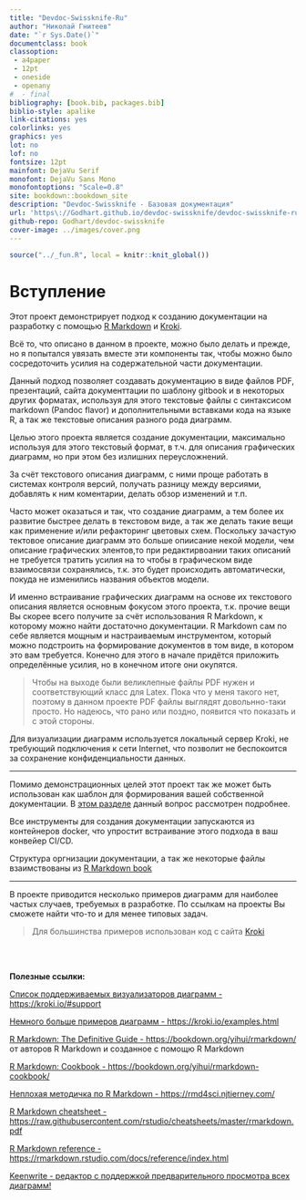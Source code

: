 ```yaml
---
title: "Devdoc-Swissknife-Ru"
author: "Николай Гнитеев"
date: "`r Sys.Date()`"
documentclass: book
classoption:
 - a4paper
 - 12pt
 - oneside
 - openany
#  - final
bibliography: [book.bib, packages.bib]
biblio-style: apalike
link-citations: yes
colorlinks: yes
graphics: yes
lot: no
lof: no
fontsize: 12pt
mainfont: DejaVu Serif
monofont: DejaVu Sans Mono
monofontoptions: "Scale=0.8"
site: bookdown::bookdown_site
description: "Devdoc-Swissknife - Базовая документация"
url: 'https\://Godhart.github.io/devdoc-swissknife/devdoc-swissknife-ru/'
github-repo: Godhart/devdoc-swissknife
cover-image: ../images/cover.png
---
```


```r
source("../_fun.R", local = knitr::knit_global())
```

# Вступление {-}

Этот проект демонстрирует подход к созданию документации на разработку с помощью
[R Markdown](https://rmarkdown.rstudio.com/) и [Kroki](https://kroki.io/).

Всё то, что описано в данном в проекте, можно было делать и прежде, но я попытался увязать вместе эти компоненты
так, чтобы можно было сосредоточить усилия на содержательной части документации.

Данный подход позволяет создавать документацию в виде файлов PDF, презентаций, сайта документтации
по шаблону gitbook и в некоторых других форматах, используя для этого текстовые файлы с синтаксисом markdown
(Pandoc flavor) и дополнительными вставками кода на языке R, а так же текстовые описания разного рода диаграмм.

Целью этого проекта является создание документации, максимально используя для этого текстовый формат,
в т.ч. для описания графических диаграмм, но при этом без излишних переусложнений.

За счёт текстового описания диаграмм, с ними проще работать в системах контроля версий, получать разницу между версиями,
добавлять к ним коментарии, делать обзор изменений и т.п.

Часто может оказаться и так, что создание диаграмм, а тем более их развитие быстрее делать в текстовом виде,
а так же делать такие вещи как применение и/или рефакторинг цветовых схем. Поскольку зачастую тектовое описание диаграмм
это больше опиисание некой модели, чем описание графических элентов,то при редактирвоании таких описаний не требуется
тратить усилия на то чтобы в графическом виде взаимосвязи сохранялись, т.к. это будет происходить автоматически,
покуда не изменились названия объектов модели.

И именно встраивание графических диаграмм на основе их текстового описания является основным фокусом этого проекта,
т.к. прочие вещи Вы скорее всего получите за счёт использования R Markdown, к которому можно найти достаточно документации.
R Markdown сам по себе является мощным и настраиваемым инструментом, который можно подстроить на формирование
документов в том виде, в котором это вам требуется. Конечно для этого в начале придётся приложить определённые усилия,
но в конечном итоге они окупятся.

> Чтобы на выходе были великлепные файлы PDF нужен и соответствующий класс для Latex.
> Пока что у меня такого нет, поэтому в данном проекте PDF файлы выглядят довольнно-таки просто.
> Но надеюсь, что рано или поздно, появится что показать и с этой стороны.

Для визуализации диаграмм используется локальный сервер Kroki, не требующий подключения к сети Internet, что позволит
не беспокоится за сохранение конфиденциальности данных.

---

Помимо демонстрационных целей этот проект так же может быть использован как шаблон для формирования вашей собственной документации.
В [этом разделе](#template) данный вопрос рассмотрен подробнее.

Все инструменты для создания документации запускаются из контейнеров docker, что упростит встраивание этого подхода в ваш конвейер CI/CD.

Структура оргнизации документации, а так же некоторые файлы взаимствованы из [R Markdown book](https://github.com/rstudio/rmarkdown-book)

---

В проекте приводится несколько примеров диаграмм для наиболее частых случаев, требуемых в разработке.
По ссылкам на проекты Вы сможете найти что-то и для менее типовых задач.

> Для большинства примеров использован код с сайта [Kroki](https://kroki.io/examples.html)

\
\

**Полезные ссылки:**

[Список поддерживаемых визуализаторов диаграмм - https://kroki.io/#support](https://kroki.io/#support)

[Немного больше примеров диаграмм - https://kroki.io/examples.html](https://kroki.io/examples.html)

[R Markdown: The Definitive Guide - https://bookdown.org/yihui/rmarkdown/](https://bookdown.org/yihui/rmarkdown/)\
от авторов R Markdown и созданное с помощю R Markdown

[R Markdown: Cookbook - https://bookdown.org/yihui/rmarkdown-cookbook/](https://bookdown.org/yihui/rmarkdown-cookbook/)

[Неплохая методичка по R Markdown - https://rmd4sci.njtierney.com/](https://rmd4sci.njtierney.com/)

[R Markdown cheatsheet - https://raw.githubusercontent.com/rstudio/cheatsheets/master/rmarkdown.pdf](https://raw.githubusercontent.com/rstudio/cheatsheets/master/rmarkdown.pdf)

[R Markdown reference - https://rmarkdown.rstudio.com/docs/reference/index.html](https://rmarkdown.rstudio.com/docs/reference/index.html)

[Keenwrite - редактор с поддержкой предварительного просмотра всех диаграмм!](https://github.com/DaveJarvis/keenwrite)
